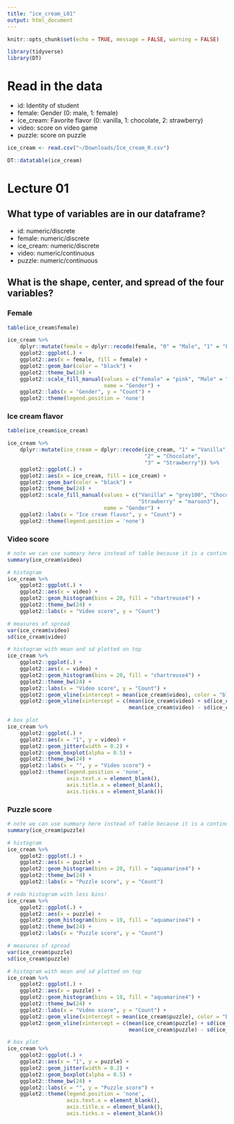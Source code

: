 ```yaml
---
title: "ice_cream_L01"
output: html_document
---
```


```r
knitr::opts_chunk$set(echo = TRUE, message = FALSE, warning = FALSE)

library(tidyverse)
library(DT)

```

# Read in the data

* id: Identity of student
* female: Gender (0: male, 1: female)
* ice_cream: Favorite flavor (0: vanilla, 1: chocolate, 2: strawberry)
* video: score on video game
* puzzle: score on puzzle

```r

ice_cream <- read.csv("~/Downloads/Ice_cream_R.csv")

DT::datatable(ice_cream)

```

# Lecture 01

## What type of variables are in our dataframe?

* id: numeric/discrete
* female: numeric/discrete
* ice_cream: numeric/discrete
* video: numeric/continuous
* puzzle: numeric/continuous

## What is the shape, center, and spread of the four variables?

### Female

```r

table(ice_cream$female)

ice_cream %>%
    dplyr::mutate(female = dplyr::recode(female, "0" = "Male", "1" = "Female")) %>%
    ggplot2::ggplot(.) +
    ggplot2::aes(x = female, fill = female) +
    ggplot2::geom_bar(color = "black") +
    ggplot2::theme_bw(24) +
    ggplot2::scale_fill_manual(values = c("Female" = "pink", "Male" = "skyblue"),
                               name = "Gender") +
    ggplot2::labs(x = "Gender", y = "Count") +
    ggplot2::theme(legend.position = 'none')

```

### Ice cream flavor

```r

table(ice_cream$ice_cream)

ice_cream %>%
    dplyr::mutate(ice_cream = dplyr::recode(ice_cream, "1" = "Vanilla", 
                                            "2" = "Chocolate",
                                            "3" = "Strawberry")) %>%
    ggplot2::ggplot(.) +
    ggplot2::aes(x = ice_cream, fill = ice_cream) +
    ggplot2::geom_bar(color = "black") +
    ggplot2::theme_bw(24) +
    ggplot2::scale_fill_manual(values = c("Vanilla" = "grey100", "Chocolate" = "chocolate4",
                                          "Strawberry" = "maroon3"),
                               name = "Gender") +
    ggplot2::labs(x = "Ice cream flavor", y = "Count") +
    ggplot2::theme(legend.position = 'none')

```

### Video score

```r

# note we can use summary here instead of table because it is a continuous variable (not discrete)
summary(ice_cream$video)

# histogram
ice_cream %>%
    ggplot2::ggplot(.) +
    ggplot2::aes(x = video) +
    ggplot2::geom_histogram(bins = 20, fill = "chartreuse4") +
    ggplot2::theme_bw(24) +
    ggplot2::labs(x = "Video score", y = "Count")

# measures of spread
var(ice_cream$video)
sd(ice_cream$video)

# histogram with mean and sd plotted on top
ice_cream %>%
    ggplot2::ggplot(.) +
    ggplot2::aes(x = video) +
    ggplot2::geom_histogram(bins = 20, fill = "chartreuse4") +
    ggplot2::theme_bw(24) +
    ggplot2::labs(x = "Video score", y = "Count") +
    ggplot2::geom_vline(xintercept = mean(ice_cream$video), color = "blue", size = 2) +
    ggplot2::geom_vline(xintercept = c(mean(ice_cream$video) + sd(ice_cream$video),
                                       mean(ice_cream$video) - sd(ice_cream$video)), color = "black", size = 1.5, linetype = 2)

# box plot
ice_cream %>%
    ggplot2::ggplot(.) +
    ggplot2::aes(x = "1", y = video) +
    ggplot2::geom_jitter(width = 0.2) +
    ggplot2::geom_boxplot(alpha = 0.5) +
    ggplot2::theme_bw(24) +
    ggplot2::labs(x = "", y = "Video score") +
    ggplot2::theme(legend.position = 'none',
                   axis.text.x = element_blank(),
                   axis.title.x = element_blank(),
                   axis.ticks.x = element_blank())


```

### Puzzle score

```r

# note we can use summary here instead of table because it is a continuous variable (not discrete)
summary(ice_cream$puzzle)

# histogram
ice_cream %>%
    ggplot2::ggplot(.) +
    ggplot2::aes(x = puzzle) +
    ggplot2::geom_histogram(bins = 20, fill = "aquamarine4") +
    ggplot2::theme_bw(24) +
    ggplot2::labs(x = "Puzzle score", y = "Count")

# redo histogram with less bins!
ice_cream %>%
    ggplot2::ggplot(.) +
    ggplot2::aes(x = puzzle) +
    ggplot2::geom_histogram(bins = 10, fill = "aquamarine4") +
    ggplot2::theme_bw(24) +
    ggplot2::labs(x = "Puzzle score", y = "Count")

# measures of spread
var(ice_cream$puzzle)
sd(ice_cream$puzzle)

# histogram with mean and sd plotted on top
ice_cream %>%
    ggplot2::ggplot(.) +
    ggplot2::aes(x = puzzle) +
    ggplot2::geom_histogram(bins = 10, fill = "aquamarine4") +
    ggplot2::theme_bw(24) +
    ggplot2::labs(x = "Video score", y = "Count") +
    ggplot2::geom_vline(xintercept = mean(ice_cream$puzzle), color = "blue", size = 2) +
    ggplot2::geom_vline(xintercept = c(mean(ice_cream$puzzle) + sd(ice_cream$puzzle),
                                       mean(ice_cream$puzzle) - sd(ice_cream$puzzle)), color = "black", size = 1.5, linetype = 2)

# box plot
ice_cream %>%
    ggplot2::ggplot(.) +
    ggplot2::aes(x = "1", y = puzzle) +
    ggplot2::geom_jitter(width = 0.2) +
    ggplot2::geom_boxplot(alpha = 0.5) +
    ggplot2::theme_bw(24) +
    ggplot2::labs(x = "", y = "Puzzle score") +
    ggplot2::theme(legend.position = 'none',
                   axis.text.x = element_blank(),
                   axis.title.x = element_blank(),
                   axis.ticks.x = element_blank())


```